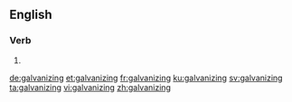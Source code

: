 ==English==

===Verb===
{{head|en|present participle}}

# {{present participle of|galvanize|lang=en}}

[[de:galvanizing]]
[[et:galvanizing]]
[[fr:galvanizing]]
[[ku:galvanizing]]
[[sv:galvanizing]]
[[ta:galvanizing]]
[[vi:galvanizing]]
[[zh:galvanizing]]